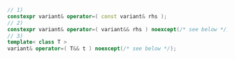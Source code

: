 ```cpp
// 1)
constexpr variant& operator=( const variant& rhs );
// 2)
constexpr variant& operator=( variant&& rhs ) noexcept(/* see below */);
// 3)
template< class T >
variant& operator=( T&& t ) noexcept(/* see below */);
```
